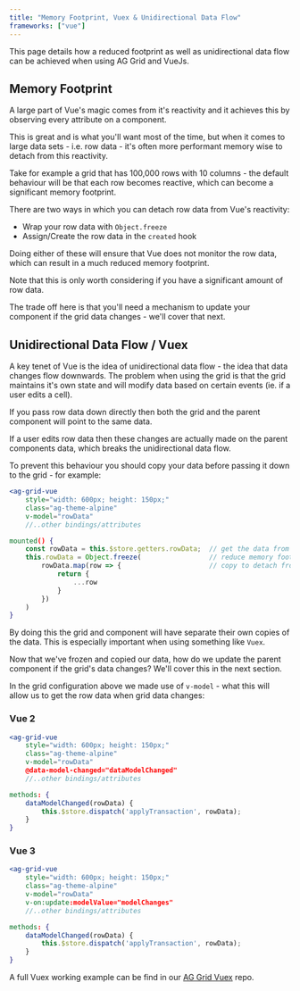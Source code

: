 ```yaml
---
title: "Memory Footprint, Vuex & Unidirectional Data Flow"
frameworks: ["vue"]
---
```


This page details how a reduced footprint as well as unidirectional data flow can be 
achieved when using AG Grid and VueJs.

## Memory Footprint

A large part of Vue's magic comes from it's reactivity and it achieves this by observing 
every attribute on a component.

This is great and is what you'll want most of the time, but when it comes to large data 
sets - i.e. row data - it's often more performant memory wise to detach from this reactivity.

Take for example a grid that has 100,000 rows with 10 columns - the default behaviour will 
be that each row becomes reactive, which can become a significant memory footprint.

There are two ways in which you can detach row data from Vue's reactivity:

- Wrap your row data with `Object.freeze`
- Assign/Create the row data in the `created` hook

Doing either of these will ensure that Vue does not monitor the row data, which can result 
in a much reduced memory footprint.

Note that this is only worth considering if you have a significant amount of row data.

The trade off here is that you'll need a mechanism to update your component if the grid data 
changes - we'll cover that next.

## Unidirectional Data Flow / Vuex 

A key tenet of Vue is the idea of unidirectional data flow - the idea that data changes flow 
downwards.  The problem when using the grid is that the grid maintains it's own state and 
will modify data based on certain events (ie. if a user edits a cell).

If you pass row data down directly then both the grid and the parent component will point to the same data.

If a user edits row data then these changes are actually made on the parent components data, which 
breaks the unidirectional data flow.

To prevent this behaviour you should copy your data before passing it down to the grid - for example:

```jsx
<ag-grid-vue 
    style="width: 600px; height: 150px;"
    class="ag-theme-alpine"
    v-model="rowData"
    //..other bindings/attributes

mounted() {
    const rowData = this.$store.getters.rowData;  // get the data from our Vuex data store
    this.rowData = Object.freeze(                 // reduce memory footprint - see above
        rowData.map(row => {                      // copy to detach from the stores copy
            return {
                ...row
            }
        })
    )
}
```

By doing this the grid and component will have separate their own copies of the data. 
This is especially important when using something like `Vuex`.

Now that we've frozen and copied our data, how do we update the parent component if the 
grid's data changes? We'll cover this in the next section.

In the grid configuration above we made use of `v-model` - what this will allow us to get 
the row data when grid data changes:

### Vue 2
```jsx
<ag-grid-vue
    style="width: 600px; height: 150px;"
    class="ag-theme-alpine"
    v-model="rowData"
    @data-model-changed="dataModelChanged"
    //..other bindings/attributes

methods: {
    dataModelChanged(rowData) {
        this.$store.dispatch('applyTransaction', rowData);
    }
}
```

### Vue 3
```jsx
<ag-grid-vue
    style="width: 600px; height: 150px;"
    class="ag-theme-alpine"
    v-model="rowData"
    v-on:update:modelValue="modelChanges"
    //..other bindings/attributes

methods: {
    dataModelChanged(rowData) {
        this.$store.dispatch('applyTransaction', rowData);
    }
}
```

<image-caption src="vuex.png" alt="Data Flow" maxWidth="80%" constrained="true"></image-caption>

A full Vuex working example can be find in our [AG Grid Vuex](https://github.com/seanlandsman/ag-grid-vue-vuex) repo.
